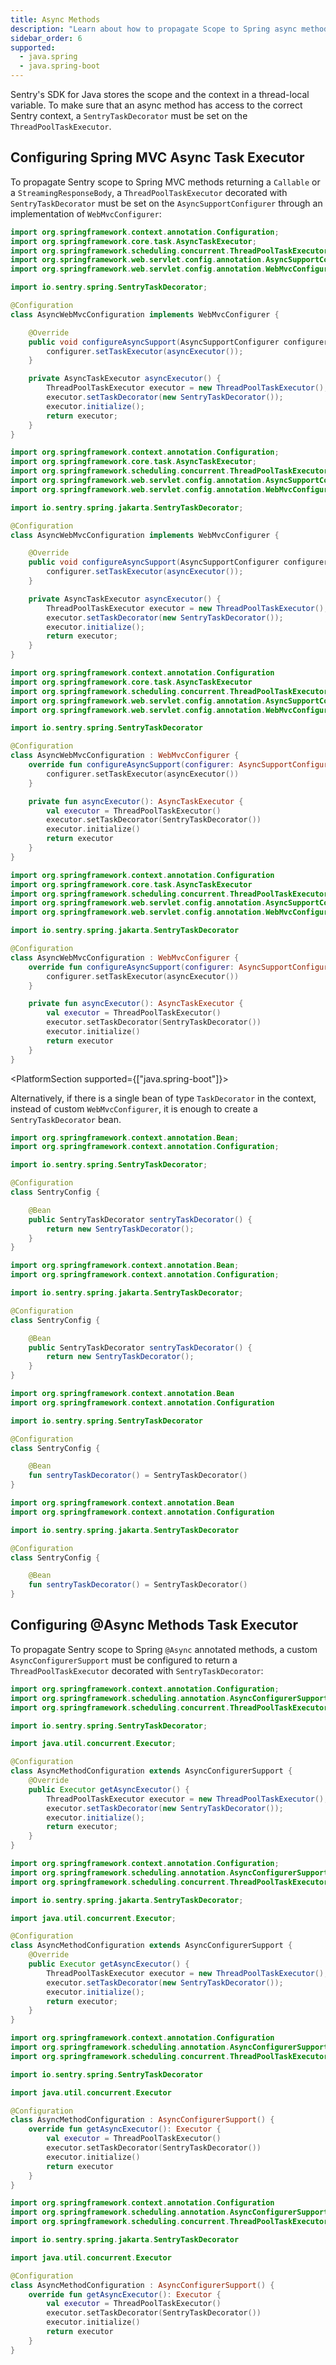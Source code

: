 ```yaml
---
title: Async Methods
description: "Learn about how to propagate Scope to Spring async methods."
sidebar_order: 6
supported:
  - java.spring
  - java.spring-boot
---
```


Sentry's SDK for Java stores the scope and the context in a thread-local variable. To make sure that an async method has access to the correct Sentry context, a `SentryTaskDecorator` must be set on the `ThreadPoolTaskExecutor`.

## Configuring Spring MVC Async Task Executor

To propagate Sentry scope to Spring MVC methods returning a `Callable` or a `StreamingResponseBody`, a `ThreadPoolTaskExecutor` decorated with `SentryTaskDecorator` must be set on the `AsyncSupportConfigurer` through an implementation of `WebMvcConfigurer`:

```java {tabTitle:Java (Spring 5)}
import org.springframework.context.annotation.Configuration;
import org.springframework.core.task.AsyncTaskExecutor;
import org.springframework.scheduling.concurrent.ThreadPoolTaskExecutor;
import org.springframework.web.servlet.config.annotation.AsyncSupportConfigurer;
import org.springframework.web.servlet.config.annotation.WebMvcConfigurer;

import io.sentry.spring.SentryTaskDecorator;

@Configuration
class AsyncWebMvcConfiguration implements WebMvcConfigurer {

    @Override
    public void configureAsyncSupport(AsyncSupportConfigurer configurer) {
        configurer.setTaskExecutor(asyncExecutor());
    }

    private AsyncTaskExecutor asyncExecutor() {
        ThreadPoolTaskExecutor executor = new ThreadPoolTaskExecutor();
        executor.setTaskDecorator(new SentryTaskDecorator());
        executor.initialize();
        return executor;
    }
}
```

```java {tabTitle:Java (Spring 6)}
import org.springframework.context.annotation.Configuration;
import org.springframework.core.task.AsyncTaskExecutor;
import org.springframework.scheduling.concurrent.ThreadPoolTaskExecutor;
import org.springframework.web.servlet.config.annotation.AsyncSupportConfigurer;
import org.springframework.web.servlet.config.annotation.WebMvcConfigurer;

import io.sentry.spring.jakarta.SentryTaskDecorator;

@Configuration
class AsyncWebMvcConfiguration implements WebMvcConfigurer {

    @Override
    public void configureAsyncSupport(AsyncSupportConfigurer configurer) {
        configurer.setTaskExecutor(asyncExecutor());
    }

    private AsyncTaskExecutor asyncExecutor() {
        ThreadPoolTaskExecutor executor = new ThreadPoolTaskExecutor();
        executor.setTaskDecorator(new SentryTaskDecorator());
        executor.initialize();
        return executor;
    }
}
```

```kotlin {tabTitle:Kotlin (Spring 5)}
import org.springframework.context.annotation.Configuration
import org.springframework.core.task.AsyncTaskExecutor
import org.springframework.scheduling.concurrent.ThreadPoolTaskExecutor
import org.springframework.web.servlet.config.annotation.AsyncSupportConfigurer
import org.springframework.web.servlet.config.annotation.WebMvcConfigurer

import io.sentry.spring.SentryTaskDecorator

@Configuration
class AsyncWebMvcConfiguration : WebMvcConfigurer {
    override fun configureAsyncSupport(configurer: AsyncSupportConfigurer) {
        configurer.setTaskExecutor(asyncExecutor())
    }

    private fun asyncExecutor(): AsyncTaskExecutor {
        val executor = ThreadPoolTaskExecutor()
        executor.setTaskDecorator(SentryTaskDecorator())
        executor.initialize()
        return executor
    }
}
```

```kotlin {tabTitle:Kotlin (Spring 6)}
import org.springframework.context.annotation.Configuration
import org.springframework.core.task.AsyncTaskExecutor
import org.springframework.scheduling.concurrent.ThreadPoolTaskExecutor
import org.springframework.web.servlet.config.annotation.AsyncSupportConfigurer
import org.springframework.web.servlet.config.annotation.WebMvcConfigurer

import io.sentry.spring.jakarta.SentryTaskDecorator

@Configuration
class AsyncWebMvcConfiguration : WebMvcConfigurer {
    override fun configureAsyncSupport(configurer: AsyncSupportConfigurer) {
        configurer.setTaskExecutor(asyncExecutor())
    }

    private fun asyncExecutor(): AsyncTaskExecutor {
        val executor = ThreadPoolTaskExecutor()
        executor.setTaskDecorator(SentryTaskDecorator())
        executor.initialize()
        return executor
    }
}
```

<PlatformSection supported={["java.spring-boot"]}>

Alternatively, if there is a single bean of type `TaskDecorator` in the context, instead of custom `WebMvcConfigurer`, it is enough to create a `SentryTaskDecorator` bean.

```java {tabTitle:Java (Spring 5)}
import org.springframework.context.annotation.Bean;
import org.springframework.context.annotation.Configuration;

import io.sentry.spring.SentryTaskDecorator;

@Configuration
class SentryConfig {

    @Bean
    public SentryTaskDecorator sentryTaskDecorator() {
        return new SentryTaskDecorator();
    }
}
```

```java {tabTitle:Java (Spring 6)}
import org.springframework.context.annotation.Bean;
import org.springframework.context.annotation.Configuration;

import io.sentry.spring.jakarta.SentryTaskDecorator;

@Configuration
class SentryConfig {

    @Bean
    public SentryTaskDecorator sentryTaskDecorator() {
        return new SentryTaskDecorator();
    }
}
```

```kotlin {tabTitle:Kotlin (Spring 5)}
import org.springframework.context.annotation.Bean
import org.springframework.context.annotation.Configuration

import io.sentry.spring.SentryTaskDecorator

@Configuration
class SentryConfig {

    @Bean
    fun sentryTaskDecorator() = SentryTaskDecorator()
}
```

```kotlin {tabTitle:Kotlin (Spring 6)}
import org.springframework.context.annotation.Bean
import org.springframework.context.annotation.Configuration

import io.sentry.spring.jakarta.SentryTaskDecorator

@Configuration
class SentryConfig {

    @Bean
    fun sentryTaskDecorator() = SentryTaskDecorator()
}
```

</PlatformSection>

## Configuring @Async Methods Task Executor

To propagate Sentry scope to Spring `@Async` annotated methods, a custom `AsyncConfigurerSupport` must be configured to return a `ThreadPoolTaskExecutor` decorated with `SentryTaskDecorator`:

```java {tabTitle:Java (Spring 5)}
import org.springframework.context.annotation.Configuration;
import org.springframework.scheduling.annotation.AsyncConfigurerSupport;
import org.springframework.scheduling.concurrent.ThreadPoolTaskExecutor;

import io.sentry.spring.SentryTaskDecorator;

import java.util.concurrent.Executor;

@Configuration
class AsyncMethodConfiguration extends AsyncConfigurerSupport {
    @Override
    public Executor getAsyncExecutor() {
        ThreadPoolTaskExecutor executor = new ThreadPoolTaskExecutor();
        executor.setTaskDecorator(new SentryTaskDecorator());
        executor.initialize();
        return executor;
    }
}
```

```java {tabTitle:Java (Spring 6)}
import org.springframework.context.annotation.Configuration;
import org.springframework.scheduling.annotation.AsyncConfigurerSupport;
import org.springframework.scheduling.concurrent.ThreadPoolTaskExecutor;

import io.sentry.spring.jakarta.SentryTaskDecorator;

import java.util.concurrent.Executor;

@Configuration
class AsyncMethodConfiguration extends AsyncConfigurerSupport {
    @Override
    public Executor getAsyncExecutor() {
        ThreadPoolTaskExecutor executor = new ThreadPoolTaskExecutor();
        executor.setTaskDecorator(new SentryTaskDecorator());
        executor.initialize();
        return executor;
    }
}
```

```kotlin {tabTitle:Kotlin (Spring 5)}
import org.springframework.context.annotation.Configuration
import org.springframework.scheduling.annotation.AsyncConfigurerSupport
import org.springframework.scheduling.concurrent.ThreadPoolTaskExecutor

import io.sentry.spring.SentryTaskDecorator

import java.util.concurrent.Executor

@Configuration
class AsyncMethodConfiguration : AsyncConfigurerSupport() {
    override fun getAsyncExecutor(): Executor {
        val executor = ThreadPoolTaskExecutor()
        executor.setTaskDecorator(SentryTaskDecorator())
        executor.initialize()
        return executor
    }
}
```

```kotlin {tabTitle:Kotlin (Spring 6)}
import org.springframework.context.annotation.Configuration
import org.springframework.scheduling.annotation.AsyncConfigurerSupport
import org.springframework.scheduling.concurrent.ThreadPoolTaskExecutor

import io.sentry.spring.jakarta.SentryTaskDecorator

import java.util.concurrent.Executor

@Configuration
class AsyncMethodConfiguration : AsyncConfigurerSupport() {
    override fun getAsyncExecutor(): Executor {
        val executor = ThreadPoolTaskExecutor()
        executor.setTaskDecorator(SentryTaskDecorator())
        executor.initialize()
        return executor
    }
}
```
